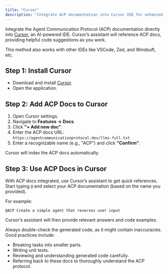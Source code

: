 ```yaml
---
title: "Cursor"
description: "Integrate ACP documentation into Cursor IDE for enhanced developer assistance"
---
```


Integrate the Agent Communication Protocol (ACP) documentation directly into [Cursor](https://cursor.sh/), an AI-powered IDE. Cursor’s assistant will reference ACP docs, providing helpful code suggestions as you work.

<Tip>
  This method also works with other IDEs like VSCode, Zed, and Windsuft, etc.
</Tip>

## Step 1: Install Cursor

- Download and install [Cursor](https://cursor.sh/).
- Open the application.

## Step 2: Add ACP Docs to Cursor

1. Open Cursor settings.
2. Navigate to **Features → Docs**.
3. Click **"+ Add new doc"**.
4. Enter the ACP docs URL:  
   `https://agentcommunicationprotocol.dev/llms-full.txt`
5. Enter a recognizable name (e.g., "ACP") and click **"Confirm"**.

<Info>Cursor will index the ACP docs automatically.</Info>

## Step 3: Use ACP Docs in Cursor

With ACP docs integrated, use Cursor’s assistant to get quick references. Start typing `@` and select your ACP documentation (based on the name you provided).

For example:

`@ACP Create a simple agent that reverses user input`

Cursor’s assistant will then provide relevant answers and code examples.

<Warning>
Always double-check the generated code, as it might contain inaccuracies. Good
practices include:

- Breaking tasks into smaller parts.
- Writing unit tests.
- Reviewing and understanding generated code carefully.
- Referring back to these docs to thoroughly understand the ACP protocol.

</Warning>
